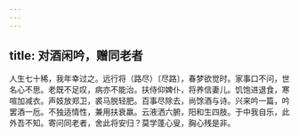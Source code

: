 ```yaml
---
---
---
```

title: 对酒闲吟，赠同老者
---



人生七十稀，我年幸过之。远行将（路尽）〔尽路〕，春梦欲觉时。家事口不问，世名心不思。老既不足叹，病亦不能治。扶侍仰婢仆，将养信妻儿。饥饱进退食，寒喧加减衣。声妓放郑卫，裘马脱轻肥。百事尽除去，尚馀酒与诗。兴来吟一篇，吟罢酒一卮。不独适情性，兼用扶衰羸。云液洒六腑，阳和生四肢。于中我自乐，此外吾不知。寄问同老者，舍此将安归？莫学蓬心叟，胸心残是非。
